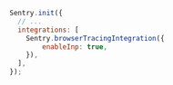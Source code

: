 ```javascript
Sentry.init({
  // ...
  integrations: [
    Sentry.browserTracingIntegration({
        enableInp: true,
    }),
  ],
});
```
